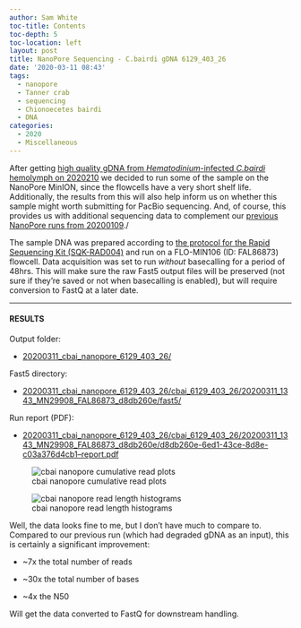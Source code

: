 ```yaml
---
author: Sam White
toc-title: Contents
toc-depth: 5
toc-location: left
layout: post
title: NanoPore Sequencing - C.bairdi gDNA 6129_403_26
date: '2020-03-11 08:43'
tags:
  - nanopore
  - Tanner crab
  - sequencing
  - Chionoecetes bairdi
  - DNA
categories:
  - 2020
  - Miscellaneous
---
```

After getting [high quality gDNA from _Hematodinium_-infected _C.bairdi_ hemolymph on 2020210](https://robertslab.github.io/sams-notebook/posts/2020/2020-02-10-DNA-Isolation,-Quantification,-and-Gel-C.bairdi-gDNA-Sample-6129_403_26/) we decided to run some of the sample on the NanoPore MinION, since the flowcells have a very short shelf life. Additionally, the results from this will also help inform us on whether this sample might worth submitting for PacBio sequencing. And, of course, this provides us with additional sequencing data to complement our [previous NanoPore runs from 20200109](https://robertslab.github.io/sams-notebook/2020/01/09/NanoPore-Sequencing-C.bairdi-gDNA-Sample-20102558-2729/)./

The sample DNA was prepared according to [the protocol for the Rapid Sequencing Kit (SQK-RAD004)](https://github.com/RobertsLab/resources/blob/master/protocols/Commercial_Protocols/Nanopore_rapid-sequencing-sqk-rad004-RSE_9046_v1_revM_14Aug2019-minion.pdf) and run on a FLO-MIN106 (ID: FAL86873) flowcell. Data acquisition was set to run _without_ basecalling for a period of 48hrs. This will make sure the raw Fast5 output files will be preserved (not sure if they're saved or not when basecalling is enabled), but will require conversion to FastQ at a later date.


---

#### RESULTS

Output folder:

- [20200311_cbai_nanopore_6129_403_26/](https://gannet.fish.washington.edu/Atumefaciens/20200311_cbai_nanopore_6129_403_26/)

Fast5 directory:

- [20200311_cbai_nanopore_6129_403_26/cbai_6129_403_26/20200311_1343_MN29908_FAL86873_d8db260e/fast5/](https://gannet.fish.washington.edu/Atumefaciens/20200311_cbai_nanopore_6129_403_26/cbai_6129_403_26/20200311_1343_MN29908_FAL86873_d8db260e/fast5/)

Run report (PDF):

- [20200311_cbai_nanopore_6129_403_26/cbai_6129_403_26/20200311_1343_MN29908_FAL86873_d8db260e/d8db260e-6ed1-43ce-8d8e-c03a376d4cb1--report.pdf](https://gannet.fish.washington.edu/Atumefaciens/20200311_cbai_nanopore_6129_403_26/cbai_6129_403_26/20200311_1343_MN29908_FAL86873_d8db260e/d8db260e-6ed1-43ce-8d8e-c03a376d4cb1--report.pdf)

![cbai nanopore cumulative read plots](https://github.com/RobertsLab/sams-notebook/blob/master/images/screencaps/20200311_cbai_nanopore_6129_403_26_output-plots.png?raw=true)

![cbai nanopore read length histograms](https://github.com/RobertsLab/sams-notebook/blob/master/images/screencaps/20200311_cbai_nanopore_6129_403_26_read-length-histo-plots.png?raw=true)


Well, the data looks fine to me, but I don't have much to compare to. Compared to our previous run (which had degraded gDNA as an input), this is certainly a significant improvement:

- ~7x the total number of reads

- ~30x the total number of bases

- ~4x the N50

Will get the data converted to FastQ for downstream handling.
